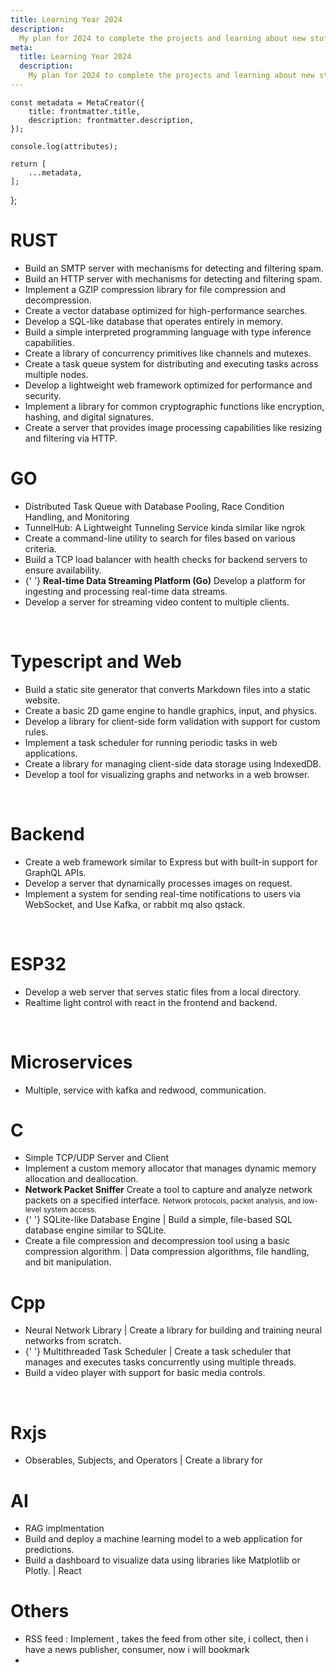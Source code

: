 ```yaml
---
title: Learning Year 2024
description:
  My plan for 2024 to complete the projects and learning about new stuffs.
meta:
  title: Learning Year 2024
  description:
    My plan for 2024 to complete the projects and learning about new stuffs.
---
```




    const metadata = MetaCreator({
    	title: frontmatter.title,
    	description: frontmatter.description,
    });

    console.log(attributes);

    return [
    	...metadata,
    ];

};

<div>
	<h1>RUST</h1>
	<ul>
		<li style={{ textDecoration: 'line-through' }}>
			Build an SMTP server with mechanisms for detecting and filtering spam.
		</li>
		<li>
			Build an HTTP server with mechanisms for detecting and filtering spam.
		</li>
		<li>
			Implement a GZIP compression library for file compression and
			decompression.
		</li>
		<li>Create a vector database optimized for high-performance searches.</li>
		<li>Develop a SQL-like database that operates entirely in memory.</li>
		<li>
			Build a simple interpreted programming language with type inference
			capabilities.
		</li>
		<li>
			Create a library of concurrency primitives like channels and mutexes.
		</li>
		<li>
			Create a task queue system for distributing and executing tasks across
			multiple nodes.
		</li>
		<li>
			Develop a lightweight web framework optimized for performance and
			security.
		</li>
		<li>
			Implement a library for common cryptographic functions like encryption,
			hashing, and digital signatures.
		</li>
		<li>
			Create a server that provides image processing capabilities like resizing
			and filtering via HTTP.
		</li>
	</ul>
</div>
<div>
	<h1>GO</h1>
	<ul>
		<li>
			Distributed Task Queue with Database Pooling, Race Condition Handling, and
			Monitoring
		</li>
		<li>TunnelHub: A Lightweight Tunneling Service kinda similar like ngrok</li>
		<li>
			Create a command-line utility to search for files based on various
			criteria.
		</li>
		<li>
			Build a TCP load balancer with health checks for backend servers to ensure
			availability.
		</li>
		<li>
			{' '}
			<strong>Real-time Data Streaming Platform (Go)</strong>
			Develop a platform for ingesting and processing real-time data streams.
		</li>
		<li>Develop a server for streaming video content to multiple clients.</li>
	</ul>
</div>

<br />

<div>
	<h1>Typescript and Web</h1>
	<ul>
		<li>
			Build a static site generator that converts Markdown files into a static
			website.
		</li>
		<li>
			Create a basic 2D game engine to handle graphics, input, and physics.
		</li>
		<li>
			Develop a library for client-side form validation with support for custom
			rules.
		</li>
		<li>
			Implement a task scheduler for running periodic tasks in web applications.
		</li>
		<li>
			Create a library for managing client-side data storage using IndexedDB.
		</li>
		<li>
			Develop a tool for visualizing graphs and networks in a web browser.
		</li>
	</ul>
</div>
<br />

<div>
	<h1>Backend</h1>
	<ul>
		<li>
			Create a web framework similar to Express but with built-in support for
			GraphQL APIs.
		</li>
		<li>Develop a server that dynamically processes images on request.</li>
		<li>
			Implement a system for sending real-time notifications to users via
			WebSocket, and Use Kafka, or rabbit mq also qstack.
		</li>
	</ul>
</div>
<br />
<div>
	<h1>ESP32</h1>
	<ul>
		<li>
			Develop a web server that serves static files from a local directory.
		</li>
		<li>Realtime light control with react in the frontend and backend.</li>
	</ul>
</div>
<br />

<div>
	<h1>Microservices</h1>
	<ul>
		<li>Multiple, service with kafka and redwood, communication.</li>
	</ul>
</div>

<div>
	<h1>C</h1>
	<ul>
		<li>Simple TCP/UDP Server and Client</li>
		<li>
			Implement a custom memory allocator that manages dynamic memory allocation
			and deallocation.
		</li>
		<li>
			<strong>Network Packet Sniffer</strong>
			Create a tool to capture and analyze network packets on a specified
			interface.
			<small>
				Network protocols, packet analysis, and low-level system access.
			</small>
		</li>
		<li>
			{' '}
			SQLite-like Database Engine | Build a simple, file-based SQL database
			engine similar to SQLite.
		</li>
		<li>
			Create a file compression and decompression tool using a basic compression
			algorithm. | Data compression algorithms, file handling, and bit
			manipulation.
		</li>
	</ul>
</div>

<div>
	<h1>Cpp</h1>
	<ul>
		<li>
			Neural Network Library | Create a library for building and training neural
			networks from scratch.
		</li>
		<li>
			{' '}
			Multithreaded Task Scheduler | Create a task scheduler that manages and
			executes tasks concurrently using multiple threads.
		</li>
		<li>Build a video player with support for basic media controls.</li>
	</ul>
</div>

<br />
<div>
	<h1>Rxjs</h1>
	<ul>
		<li>Obserables, Subjects, and Operators | Create a library for</li>
	</ul>
</div>

<div>
	<h1>AI</h1>
	<ul>
		<li>RAG implmentation</li>
		<li>
			Build and deploy a machine learning model to a web application for
			predictions.
		</li>
		<li>
			Build a dashboard to visualize data using libraries like Matplotlib or
			Plotly. | React
		</li>
	</ul>
</div>

<div>
	<h1>Others</h1>
	<ul>
		<li>
			RSS feed : Implement , takes the feed from other site, i collect, then i
			have a news publisher, consumer, now i will bookmark
		</li>
		<li></li>
	</ul>
</div>

